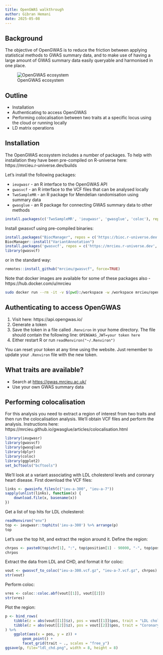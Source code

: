 ```yaml
---
title: OpenGWAS walkthrough
author: Gibran Hemani
date: 2025-05-08
---
```


## Background

The objective of OpenGWAS is to reduce the friction between applying statistical methods to GWAS summary data, and to make use of having a large amount of GWAS summary data easily queryable and harmonised in one place.

![OpenGWAS ecosystem](https://gwas.mrcieu.ac.uk/static/images/gwas_ecosystem.bb869525db1a.png)

## Outline

- Installation
- Authenticating to access OpenGWAS
- Performing colocalisation between two traits at a specific locus using the cloud or running locally
- LD matrix operations

## Installation

The OpenGWAS ecosystem includes a number of packages. To help with installation they have been pre-compiled on R-universe here: https://mrcieu.r-universe.dev/builds

Let's install the following packages:

- `ieugwasr` - an R interface to the OpenGWAS API
- `gwasvcf` - an R interface to the VCF files that can be analysed locally
- `TwoSampleMR` - an R package for Mendelian randomisation using summary data
- `gwasglue` - an R package for connecting GWAS summary data to other methods

```r
install.packages(c('TwoSampleMR', 'ieugwasr', 'gwasglue', 'coloc'), repos = c('https://mrcieu.r-universe.dev', 'https://cloud.r-project.org'))
```

Install gwasvcf using pre-compiled binaries:

```r
install.packages("BiocManager", repos = c('https://bioc.r-universe.dev', 'https://cloud.r-project.org'))
BiocManager::install("VariantAnnotation")
install.packages('gwasvcf', repos = c('https://mrcieu.r-universe.dev', 'https://cloud.r-project.org'))
library(gwasvcf)
```

or in the standard way:

```r
remotes::install_github("mrcieu/gwasvcf", force=TRUE)
```

Note that docker images are available for some of these packages also - https://hub.docker.com/u/mrcieu

``` bash
sudo docker run --rm -it -v $(pwd):/workspace -w /workspace mrcieu/opengwas-r R
```

## Authenticating to access OpenGWAS

1. Visit here: https://api.opengwas.io/
2. Generate a token
3. Save the token in a file called `.Renviron` in your home directory. The file should contain the following line: `OPENGWAS_JWT=your token here`
4. Either restart R or run `readRenviron("~/.Renviron")` 

You can reset your token at any time using the website. Just remember to update your `.Renviron` file with the new token.

## What traits are available?

- Search at [https://gwas.mrcieu.ac.uk/](https://gwas.mrcieu.ac.uk/)
- Use your own GWAS summary data

## Performing colocalisation

For this analysis you need to extract a region of interest from two traits and then run the colocalisation analysis. We'll obtain VCF files and perform the analysis. Instructions here: https://mrcieu.github.io/gwasglue/articles/colocalisation.html

```r
library(ieugwasr)
library(gwasvcf)
library(gwasglue)
library(dplyr)
library(coloc)
library(ggplot2)
set_bcftools("bcftools")
```

We'll look at a variant associating with LDL cholesterol levels and coronary heart disease. First download the VCF files:

```r
links <- gwasinfo_files(c("ieu-a-300", "ieu-a-7"))
sapply(unlist(links), function(x) {
    download.file(x, basename(x))
})
```

Get a list of top hits for LDL cholesterol:

```r
readRenviron("env")
top <- ieugwasr::tophits('ieu-a-300') %>% arrange(p)
top
```

Let's use the top hit, and extract the region around it. Define the region:

```r
chrpos <- paste0(top$chr[1], ":", top$position[1] - 90000, "-", top$position[1] + 90000)
chrpos
```

Extract the data from LDL and CHD, and format it for coloc:

```r
vout <- gwasvcf_to_coloc("ieu-a-300.vcf.gz", "ieu-a-7.vcf.gz", chrpos)
str(vout)
```

Perform coloc:

```r
vres <- coloc::coloc.abf(vout[[1]], vout[[2]])
str(vres)
```

Plot the region:

```r
p <- bind_rows(
    tibble(z = abs(vout[[1]]$z), pos = vout[[1]]$pos, trait = "LDL cholesterol"),
    tibble(z = abs(vout[[2]]$z), pos = vout[[2]]$pos, trait = "Coronary heart disease")
) %>%
    ggplot(aes(x = pos, y = z)) +
        geom_point() +
        facet_grid(trait ~ ., scales = "free_y")
ggsave(p, file="ldl_chd.png", width = 8, height = 8)
```
